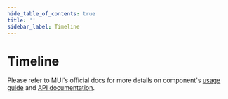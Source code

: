 ```yaml
---
hide_table_of_contents: true
title: ''
sidebar_label: Timeline
---
```




<h1 className='!m-0'>Timeline</h1>

Please refer to MUI's official docs for more details on component's [usage guide](https://mui.com/material-ui/react-timeline/) and [API documentation](https://mui.com/material-ui/react-timeline/#api).

<Grid container spacing={6}>
  <Grid item xs={12} md={6}>
    <CardSnippet
     title='Timeline Filled' 
     code={SourceCodeTimelineFilled}
     >
      <TimelineFilled />
    </CardSnippet>
  </Grid>
  <Grid item xs={12} md={6}>
    <CardSnippet
     title='Timeline Outlined'
     code={SourceCodeTimelineOutlined}
      >
      <TimelineOutlined />
    </CardSnippet>
  </Grid>
  <Grid item xs={12}>
    <CardSnippet
      className='bg-transparent'
      sx={{ boxShadow: 'none' }}
      title='Timeline Center With Icons'
      code={SourceCodeTimeLineCenter}
    >
      <TimeLineCenter />
    </CardSnippet>
  </Grid>
</Grid>
